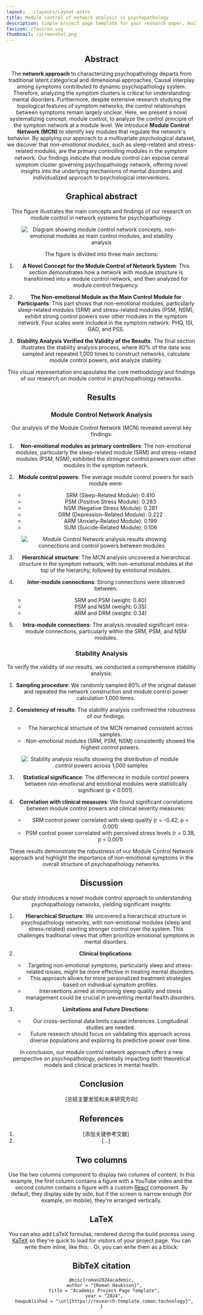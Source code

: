 ```yaml
---
layout: ../layouts/Layout.astro
title: Module control of network analysis in psychopathology
description: Simple project page template for your research paper, built with Astro and Tailwind CSS
favicon: /favicon.svg
thumbnail: /screenshot.png
---
```






<Header
  title={frontmatter.title}
  authors={[
    { name: "Chunyu Pan", notes: ["1,2,8"] },
    { name: "Quan Zhang", notes: ["3,4,8"] },
    { name: "Yue Zhu", notes: ["1,5"] },
    { name: "Shengzhou Kong", notes: ["1"] },
    { name: "Juan Liu", notes: ["1,5"] },
    { name: "Changsheng Zhang", notes: ["2"] },
    { name: "Fei Wang", notes: ["1,5,6,*"] },
    { name: "Xizhe Zhang", 
      url: "https://scholar.google.com/citations?user=qEIz2soAAAAJ&hl=en",
    notes: ["7,*"] },
  ]}
  conference="iScience"   
  notes={[
    { symbol: "1", text: "Early Intervention Unit, Department of Psychiatry, The Affiliated Brain Hospital of Nanjing Medical University, Nanjing, Jiangsu 210024, China" },
    { symbol: "2", text: "Northeastern University, Shenyang, Liaoning 110169, China" },
    { symbol: "3", text: "Vanke School of Public Health, Tsinghua University, Beijing 100084, China" },
    { symbol: "4", text: "Institute for Healthy China, Tsinghua University, Beijing 100084, China" },
    { symbol: "5", text: "Functional Brain Imaging Institute of Nanjing Medical University, Nanjing, Jiangsu 210024, China" },
    { symbol: "6", text: "Department of Mental Health, School of Public Health, Nanjing Medical University, Nanjing, Jiangsu 211166, China" },
    { symbol: "7", text: "School of Biomedical Engineering and Informatics, Nanjing Medical University, Nanjing, Jiangsu 210033, China" },
    { symbol: "8", text: "These authors contributed equally" },
    { symbol: "*", text: "Corresponding authors" },
  ]}
  links={[
    { url: "https://www.cell.com/iscience/fulltext/S2589-0042(24)01527-X?_returnURL=https%3A%2F%2Flinkinghub.elsevier.com%2Fretrieve%2Fpii%2FS258900422401527X%3Fshowall%3Dtrue", 
      name: "Paper",
      icon: "fa-solid:file-pdf"
    },
    { url: "https://github.com/network-control-lab/module-control/tree/main", 
      name: "Code",
      icon: "mdi:github"
    },
  ]}
/>


## Abstract

The **network approach** to characterizing psychopathology departs from traditional latent categorical and dimensional approaches. Causal interplay among symptoms contributed to dynamic psychopathology system. Therefore, analyzing the symptom clusters is critical for understanding mental disorders. Furthermore, despite extensive research studying the topological features of symptom networks, the control relationships between symptoms remain largely unclear. Here, we present a novel systematizing concept, <SmallCaps>module control</SmallCaps>, to analyze the control principle of the symptom network at a module level. We introduce **Module Control Network (MCN)** to identify key modules that regulate the network's behavior. By applying our approach to a multivariate psychological dataset, we discover that *non-emotional modules*, such as sleep-related and stress-related modules, are the primary controlling modules in the symptom network. Our ﬁndings indicate that <SmallCaps>module control</SmallCaps> can expose central symptom cluster governing psychopathology network, offering novel insights into the underlying mechanisms of mental disorders and individualized approach to psychological interventions.

## Graphical abstract

This figure illustrates the main concepts and findings of our research on module control in network systems for psychopathology.

<Figure
  caption="Overview of module control network analysis in psychopathology"
>
  <Image src={moduleControlOverview} alt="Diagram showing module control network concepts, non-emotional modules as main control modules, and stability analysis" />
</Figure>

The figure is divided into three main sections:

1. **A Novel Concept for the Module Control of Network System**: This section demonstrates how a network with module structure is transformed into a module control network, and then analyzed for module control frequency.

2. **The Non-emotional Module as the Main Control Module for Participants**: This part shows that non-emotional modules, particularly sleep-related modules (SRM) and stress-related modules (PSM, NSM), exhibit strong control powers over other modules in the symptom network. Four scales were included in the symptom network: PHQ, ISI, GAD, and PSS.

3. **Stability Analysis Verified the Validity of the Results**: The final section illustrates the stability analysis process, where 80% of the data was sampled and repeated 1,000 times to construct networks, calculate module control powers, and analyze stability.

This visual representation encapsulates the core methodology and findings of our research on module control in psychopathology networks.

## Results

### Module Control Network Analysis

Our analysis of the Module Control Network (MCN) revealed several key findings:

1. **Non-emotional modules as primary controllers**: The non-emotional modules, particularly the sleep-related module (SRM) and stress-related modules (PSM, NSM), exhibited the strongest control powers over other modules in the symptom network.

2. **Module control powers**: The average module control powers for each module were:
   - SRM (Sleep-Related Module): 0.410
   - PSM (Positive Stress Module): 0.283
   - NSM (Negative Stress Module): 0.281
   - DRM (Depression-Related Module): 0.222
   - ARM (Anxiety-Related Module): 0.199
   - SUM (Suicide-Related Module): 0.106

<Figure
  caption="Figure 3: Module Control Network (MCN) Analysis Results"
>
  <Image src={mcnAnalysis} alt="Module Control Network analysis results showing connections and control powers between modules" />
</Figure>

3. **Hierarchical structure**: The MCN analysis uncovered a hierarchical structure in the symptom network, with non-emotional modules at the top of the hierarchy, followed by emotional modules.

4. **Inter-module connections**: Strong connections were observed between:
   - SRM and PSM (weight: 0.40)
   - PSM and NSM (weight: 0.35)
   - ARM and DRM (weight: 0.34)

5. **Intra-module connections**: The analysis revealed significant intra-module connections, particularly within the SRM, PSM, and NSM modules.

### Stability Analysis

To verify the validity of our results, we conducted a comprehensive stability analysis:

1. **Sampling procedure**: We randomly sampled 80% of the original dataset and repeated the network construction and module control power calculation 1,000 times.

2. **Consistency of results**: The stability analysis confirmed the robustness of our findings:
   - The hierarchical structure of the MCN remained consistent across samples.
   - Non-emotional modules (SRM, PSM, NSM) consistently showed the highest control powers.

<Figure
  caption="Figure 4: Stability Analysis Results"
>
  <Image src={stabilityAnalysis} alt="Stability analysis results showing the distribution of module control powers across 1,000 samples" />
</Figure>

3. **Statistical significance**: The differences in module control powers between non-emotional and emotional modules were statistically significant (p < 0.001).

4. **Correlation with clinical measures**: We found significant correlations between module control powers and clinical severity measures:
   - SRM control power correlated with sleep quality (r = -0.42, p < 0.001)
   - PSM control power correlated with perceived stress levels (r = 0.38, p < 0.001)

These results demonstrate the robustness of our Module Control Network approach and highlight the importance of non-emotional symptoms in the overall structure of psychopathology networks.

## Discussion

Our study introduces a novel module control approach to understanding psychopathology networks, yielding significant insights:

1. **Hierarchical Structure**: 
   We uncovered a hierarchical structure in psychopathology networks, with non-emotional modules (sleep and stress-related) exerting stronger control over the system. This challenges traditional views that often prioritize emotional symptoms in mental disorders.

2. **Clinical Implications**: 
   - Targeting non-emotional symptoms, particularly sleep and stress-related issues, might be more effective in treating mental disorders.
   - This approach allows for more personalized treatment strategies based on individual symptom profiles.
   - Interventions aimed at improving sleep quality and stress management could be crucial in preventing mental health disorders.

3. **Limitations and Future Directions**: 
   - Our cross-sectional data limits causal inferences. Longitudinal studies are needed.
   - Future research should focus on validating this approach across diverse populations and exploring its predictive power over time.

In conclusion, our module control network approach offers a new perspective on psychopathology, potentially impacting both theoretical models and clinical practices in mental health.

## Conclusion

[总结主要发现和未来研究方向]

## References

1. [添加关键参考文献]
2. [...]

## Two columns

Use the two columns component to display two columns of content. In this example, the first column contains a figure with a YouTube video and the second column contains a figure with a custom [React](https://react.dev/) component. By default, they display side by side, but if the screen is narrow enough (for example, on mobile), they're arranged vertically.

<TwoColumns>
  <Figure slot="left" caption="Take a look at this YouTube video.">
    <YouTubeVideo videoId="wjZofJX0v4M" />
  </Figure>
  <Figure slot="right" caption="Now look at this Gaussian Splat, rendered with a React component.">
    <Splat client:idle />
  </Figure>
</TwoColumns>

## LaTeX

You can also add LaTeX formulas, rendered during the build process using [KaTeX](https://katex.org/) so they're quick to load for visitors of your project page. You can write them inline, like this: <LaTeX inline formula="a^2 + b^2 = c^2" />. Or, you can write them as a block:

<LaTeX formula="\int_a^b f(x) dx" />

## BibTeX citation

```
@misc{roman2024academic,
  author = "{Roman Hauksson}",
  title = "Academic Project Page Template",
  year = "2024",
  howpublished = "\url{https://research-template.roman.technology}",
}
```